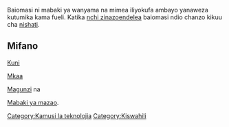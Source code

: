 Baiomasi ni mabaki ya wanyama na mimea iliyokufa ambayo yanaweza kutumika kama fueli. Katika [[nchi zinazoendelea]] baiomasi ndio chanzo kikuu cha [[nishati]]. 

==Mifano==

[[Kuni]]

[[Mkaa]]

[[Magunzi]] na

[[Mabaki ya mazao]].

{{kipisi}}
[[Category:Kamusi la teknolojia]]
[[Category:Kiswahili]]